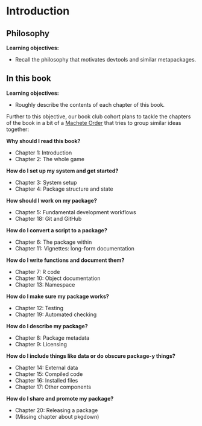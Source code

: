 # Introduction

## Philosophy

:::LO
**Learning objectives:**

* Recall the philosophy that motivates devtools and similar metapackages.
:::

## In this book

:::LO
**Learning objectives:**

* Roughly describe the contents of each chapter of this book.
:::

Further to this objective, our book club cohort plans to tackle the chapters of the book in a bit of a [Machete Order](https://www.nomachetejuggling.com/2011/11/11/the-star-wars-saga-suggested-viewing-order/) that tries to group similar ideas together:

**Why should I read this book?**

* Chapter 1: Introduction
* Chapter 2: The whole game

**How do I set up my system and get started?**

* Chapter 3: System setup
* Chapter 4: Package structure and state

**How should I work on my package?**

* Chapter 5: Fundamental development workflows
* Chapter 18: Git and GitHub

**How do I convert a script to a package?**

* Chapter 6: The package within
* Chapter 11: Vignettes: long-form documentation

**How do I write functions and document them?**

* Chapter 7: R code
* Chapter 10: Object documentation
* Chapter 13: Namespace

**How do I make sure my package works?**

* Chapter 12: Testing
* Chapter 19: Automated checking

**How do I describe my package?**

* Chapter 8: Package metadata
* Chapter 9: Licensing

**How do I include things like data or do obscure package-y things?**

* Chapter 14: External data
* Chapter 15: Compiled code
* Chapter 16: Installed files
* Chapter 17: Other components

**How do I share and promote my package?**

* Chapter 20: Releasing a package
* (Missing chapter about pkgdown)
